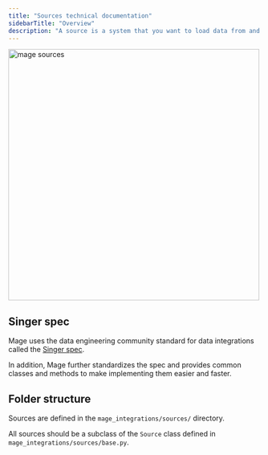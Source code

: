 ```yaml
---
title: "Sources technical documentation"
sidebarTitle: "Overview"
description: "A source is a system that you want to load data from and synchronize it into another system. A source can be a 3rd party API, SaaS, database, data warehouse, or a data lake."
---
```


<img
  alt="mage sources"
  src="https://github.com/mage-ai/assets/blob/main/mage-sources.png?raw=true"
  width="500"
/>

## Singer spec

Mage uses the data engineering community standard for data integrations called the
[Singer spec](https://github.com/singer-io/getting-started/blob/master/docs/SPEC.md).

In addition,
Mage further standardizes the spec and provides common classes and methods to make implementing them easier and faster.

## Folder structure

Sources are defined in the `mage_integrations/sources/` directory.

All sources should be a subclass of the `Source` class defined in
`mage_integrations/sources/base.py`.
